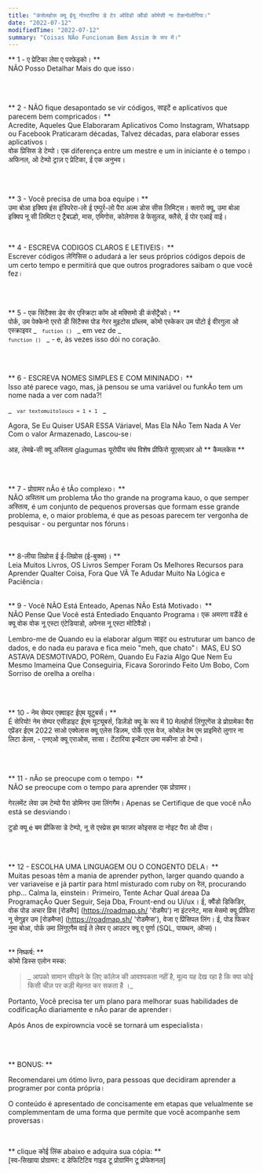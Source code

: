 ```yaml
---
title: "कंसेलहोस क्यू ईयू गोस्टारिया डे टेर ओविडो क्वैंडो कोमेसी ना टेकनोलोगिया।"
date: "2022-07-12"
modifiedTime: "2022-07-12"
summary: "Coisas NÃo Funcionam Bem Assim के रूप में।"
---
```


** 1 - ए प्रेटिका लेवा ए परफेइको। ** <br />
NÃO Posso Detalhar Mais do que isso।

<br />
<br />

** 2 - NÃO fique desapontado se vir códigos, साइटें e aplicativos que parecem bem compricados। ** <br />
Acredite, Aqueles Que Elaboraram Aplicativos Como Instagram, Whatsapp ou Facebook Praticaram décadas, Talvez décadas, para elaborar esses aplicativos। <br />
वोक प्रिसिस डे टेम्पो। एक diferença entre um mestre e um in iniciante é o tempo। अफिनल, ओ टेम्पो ट्राज़ ए प्रेटिका, ई एक अनुभव।

<br />
<br />

** 3 - Você precisa de uma boa equipe। ** <br />
उमा बोआ इक्विप इंस इंस्पिरेरा-लो ई एम्पुर्र-लो पैरा अल्म डोस सीस लिमिट्स। क्लारो क्यू, उमा बोआ इक्विप नू सी लिमिटा ए ट्रैबाल्हो, मास, एमिगोस, कोलेगास डे फेसुलड, क्लैसे, ई पोर एआई वाई।

<br />

** 4 - ESCREVA CODIGOS CLAROS E LETIVEIS। ** <BR />
Escrever códigos लेगिसिस o adudará a ler seus próprios códigos depois de um certo tempo e permitirá que que outros progradores saibam o que você fez।

<br />
<br />

** 5 - एक सिंटैक्स डेव सेर एस्क्रिटा कॉम ओ मक्सिमो डी कंसेंट्रैको। ** <br />
पोर्क, उम पेक्केनो एररो डी सिंटैक्स पोड गेरर मुइटोस प्रॉब्लम, कोमो एस्केकर उम पोंटो ई वीरगुला ओ एस्क्राइवर _ <code> `fuction ()` </code> _ em vez de _ <code> `function ()` </code> _ - e, às vezes isso dói no coração.

<br />
<br />

** 6 - ESCREVA NOMES SIMPLES E COM MININADO। ** <BR />
Isso até parece vago, mas, já pensou se uma variável ou funkÃo tem um nome nada a ver com nada?!

_ <code> `var textomuitolouco = 1 + 1` </code> _

Agora, Se Eu Quiser USAR ESSA Váriavel, Mas Ela NÃo Tem Nada A Ver Com o valor Armazenado, Lascou-se।

आह, लेमब्रे-सी क्यू अस्तित्व glagumas यूरोपीय संघ विशेष प्रीफिरो यूएसएआर ओ ** कैमलकेस **

<br />
<br />

** 7 - प्रोग्रामर nÃo é tÃo complexo। ** <br />
NÃO अस्तित्व um problema tÃo tho grande na programa kauo, o que semper अस्तित्व, é um conjunto de pequenos proversas que formam esse grande problema, e, o maior problema, é que as pesoas parecem ter vergonha de pesquisar - ou perguntar nos fóruns।

<br />
<br />
** 8-लीया लिव्रोस ई ई-लिव्रोस (ई-बुक्स)। ** <br />
Leia Muitos Livros, OS Livros Semper Foram Os Melhores Recursos para Aprender Qualter Coisa, Fora Que VÃ Te Adudar Muito Na Lógica e Paciência।

<br />
<br />

** 9 - Você NÃO Está Enteado, Apenas NÃo Está Motivado। ** <br />
NÃO Pense Que Você está Entediado Enquanto Programa। एक अमरगा वर्डेडे é क्यू वोक वोक नू एस्टा एंटेडियाडो, अपेनस नू एस्टा मोटिवैडो।

Lembro-me de Quando eu ia elaborar algum साइट ou estruturar um banco de dados, e do nada eu parava e fica meio "meh, que chato"। MAS, EU SO ASTAVA DESMOTIVADO, PORém, Quando Eu Fazia Algo Que Nem Eu Mesmo Imameina Que Conseguiria, Ficava Sororindo Feito Um Bobo, Com Sorriso de orelha a orelha।

<br />
<br />

** 10 - नेम सेम्पर एक्वाइट ईएम यूटुबर्स। ** <br />
É सेरियो! नेम सेम्पर एसीडाइट ईएम यूट्यूबर्स, डिज़ेंडो क्यू के रूप में 10 मेलहोर्स लिंगुएगेंस डे प्रोग्रामेका पैरा एप्रेंडर ईएम 2022 साओ एक्वेलास क्यू एलेस डिज़म, पोर्के एएस वेज, कोबोल वेम एम प्राइमिरो लुगार ना लिटा डेल्स, - एनएओ क्यू एराओस, सासा। टेंटारिया इन्वेंटार उमा मकीना डो टेम्पो।

<br />
<br />

** 11 - nÃo se preocupe com o tempo। ** <br />
NÃO se preocupe com o tempo para aprender एक प्रोग्रामर।

गेरलमेंट लेवा उम टेम्पो पैरा डोमिनर उमा लिंगगैम। Apenas se Certifique de que você nÃo está se desviando।

टुडो क्यू é बम प्रीकिसा डे टेम्पो, नू से एस्प्रेस इम फाज़र कोइसस दा नोइट पैरा ओ दीया।

<br />
<br />

** 12 - ESCOLHA UMA LINGUAGEM OU O CONGENTO DELA। ** <BR />
Muitas pesoas têm a mania de aprender python, larger quando quando a ver variaveise e já partir para html misturado com ruby ​​on रेल, procurando php… Calma la, einstein।
Primeiro, Tente Achar Qual áreaa Da ProgramaçÃo Quer Seguir, Seja Dba, Frount-end ou Ui/ux। ई, क्वैंडो डिकिडिर, वोक पोड अचार व्रिस [रोडमैप] (https://roadmap.sh/ 'रोडमैप') ना इंटरनेट, मास मेसमो क्यू प्रीफिरा नू सेगुइर उम [रोडमैप्स] (https://roadmap.sh/ 'रोडमैप्स'), वेजा ए प्रिंसिपल लिंग। ई, पोड फिकर नुमा बोआ, पोर्क उमा लिंगुएगैम वाई ते लेवर ए आउटर क्यू ए पूर्णा (SQL, पायथन, ऑप्स)। <br /> <br />

** निष्कर्ष: ** <br />
कोमो डिस्स एलोन मस्क: <br />

> _ आपको सामान सीखने के लिए कॉलेज की आवश्यकता नहीं है, मूल्य यह देख रहा है कि क्या कोई किसी चीज़ पर कड़ी मेहनत कर सकता है ।_

Portanto, Você precisa ter um plano para melhorar suas habilidades de codificaçÃo diariamente e nÃo parar de aprender।

Após Anos de expirowncia você se tornará um especialista।

<br />
<br />

** BONUS: **

Recomendarei um ótimo livro, para pessoas que decidiram aprender a programer por conta própria।

O conteúdo é apresentado de concisamente em etapas que velualmente se complemmentam de uma forma que permite que você acompanhe sem proversas।

<br />

** clique कोई लिंक abaixo e adquira sua cópia: ** <br />
[स्व-सिखाया प्रोग्रामर: द डेफिटिटिव गाइड टू प्रोग्रामिंग टू प्रोफेशनल]